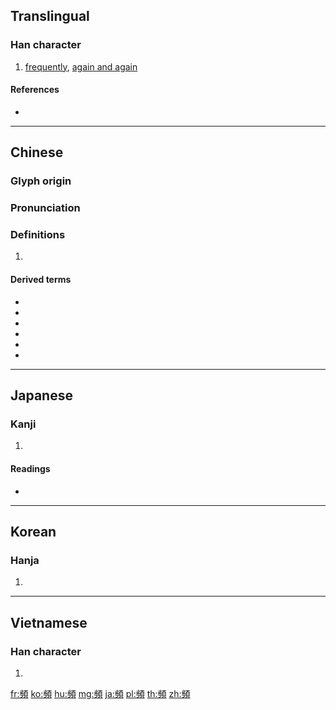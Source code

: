 {{character info/new}}
{{also|频}}
==Translingual==

===Han character===
{{Han char|rn=181|rad=頁|as=08|sn=17|four=21286|canj=YHMBC|ids=⿰步頁}}

# [[frequently]], [[again and again]]

====References====
* {{Han ref|kx=1405.180|dkj=43519|dj=1922.230|hdz=74373.080|uh=983B|ud=38971|bh=C057|bd=49239}}

----

==Chinese==
{{zh-forms|s=频}}

===Glyph origin===
{{Han etym}}

===Pronunciation===
{{zh-pron
|m=pín
|c=pan4
|h=pfs=
|md=
|mn=pîn
|w=
|mc=y
|oc=y
|cat=
}}

===Definitions===
{{zh-hanzi}}

# {{rfdef|lang=zh}}

====Derived terms====
* {{zh-l|頻繁}}
* {{zh-l|頻度}}
* {{zh-l|頻道}}
* {{zh-l|視頻}}
* {{zh-l|頻率}}
* {{zh-l|頻尿}}

----

==Japanese==

===Kanji===
{{ja-kanji|grade=c|rs=頁07}}

# {{defn|lang=ja|sort=頁07}}

====Readings====
* {{ja-readings|on=[[ひん]] (hin), [[びん]] (bin)|kun=[[しきりに]] (shikirini)}}

----

==Korean==

===Hanja===
{{ko-hanja|hangeul=빈|eumhun=|rv=bin|mr=pin|y=pin}}

# {{defn|lang=ko|sort=頁07}}

----

==Vietnamese==

===Han character===
{{vi-hantu|[[tần]], [[từng]]|rs=頁07}}

# {{defn|lang=vi|sort=頁07}}

[[fr:頻]]
[[ko:頻]]
[[hu:頻]]
[[mg:頻]]
[[ja:頻]]
[[pl:頻]]
[[th:頻]]
[[zh:頻]]